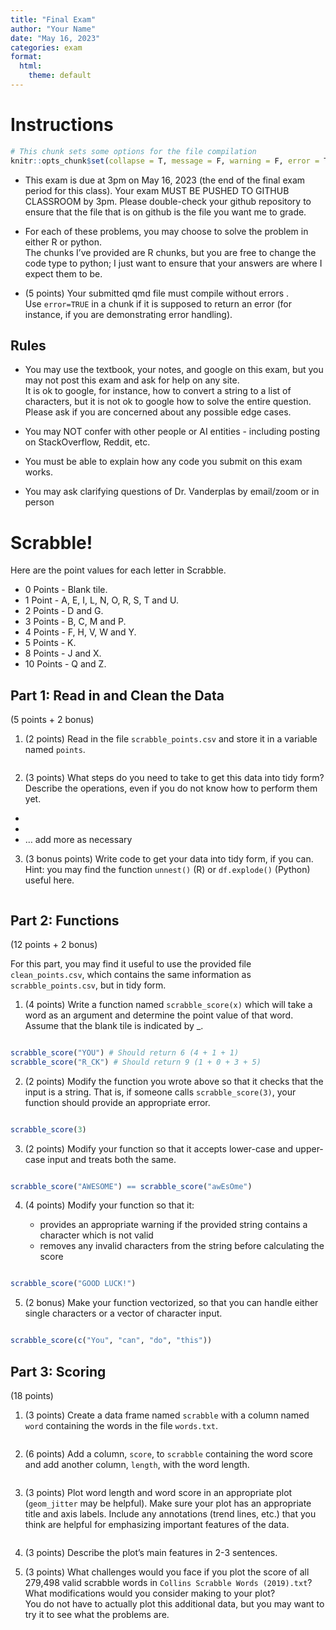 ```yaml
---
title: "Final Exam"
author: "Your Name"
date: "May 16, 2023"
categories: exam
format:
  html:
    theme: default
---
```


# Instructions

```r
# This chunk sets some options for the file compilation
knitr::opts_chunk$set(collapse = T, message = F, warning = F, error = T)
```

- This exam is due at 3pm on May 16, 2023 (the end of the final exam period for this class). 
Your exam MUST BE PUSHED TO GITHUB CLASSROOM by 3pm. Please double-check your github repository to ensure that the file that is on github is the file you want me to grade.

- For each of these problems, you may choose to solve the problem in either R or python.    
The chunks I've provided are R chunks, but you are free to change the code type to python; I just want to ensure that your answers are where I expect them to be.

- (5 points) Your submitted qmd file must compile without errors .     
Use `error=TRUE` in a chunk if it is supposed to return an error (for instance, if you are demonstrating error handling). 

## Rules

- You may use the textbook, your notes, and google on this exam, but you may not post this exam and ask for help on any site.    
It is ok to google, for instance, how to convert a string to a list of characters, but it is not ok to google how to solve the entire question. Please ask if you are concerned about any possible edge cases.

- You may NOT confer with other people or AI entities - including posting on StackOverflow, Reddit, etc.

- You must be able to explain how any code you submit on this exam works. 

- You may ask clarifying questions of Dr. Vanderplas by email/zoom or in person


# Scrabble!

Here are the point values for each letter in Scrabble.

- 0 Points - Blank tile.
- 1 Point - A, E, I, L, N, O, R, S, T and U.
- 2 Points - D and G.
- 3 Points - B, C, M and P.
- 4 Points - F, H, V, W and Y.
- 5 Points - K.
- 8 Points - J and X.
- 10 Points - Q and Z.

## Part 1: Read in and Clean the Data

(5 points + 2 bonus)

1. (2 points) Read in the file `scrabble_points.csv` and store it in a variable named `points`.

```r

```

2. (3 points) What steps do you need to take to get this data into tidy form? Describe the operations, even if you do not know how to perform them yet.

- 
- 
- ... add more as necessary


3. (3 bonus points) Write code to get your data into tidy form, if you can.    
Hint: you may find the function `unnest()` (R) or `df.explode()` (Python) useful here.

```r

```


## Part 2: Functions

(12 points + 2 bonus)

For this part, you may find it useful to use the provided file `clean_points.csv`, which contains the same information as `scrabble_points.csv`, but in tidy form.

1. (4 points) Write a function named `scrabble_score(x)` which will take a word as an argument and determine the point value of that word. Assume that the blank tile is indicated by _.

```r

```


```r
scrabble_score("YOU") # Should return 6 (4 + 1 + 1)
scrabble_score("R_CK") # Should return 9 (1 + 0 + 3 + 5)
```


2. (2 points) Modify the function you wrote above so that it checks that the input is a string. That is, if someone calls `scrabble_score(3)`, your function should provide an appropriate error.

```r

```

```r
scrabble_score(3)
```

3. (2 points) Modify your function so that it accepts lower-case and upper-case input and treats both the same.

```r

```

```r
scrabble_score("AWESOME") == scrabble_score("awEsOme")
```


4. (4 points) Modify your function so that it:

    - provides an appropriate warning if the provided string contains a character which is not valid
    - removes any invalid characters from the string before calculating the score

```r

```

```r
scrabble_score("GOOD LUCK!")
```

5. (2 bonus) Make your function vectorized, so that you can handle either single characters or a vector of character input.

```r

```

```r
scrabble_score(c("You", "can", "do", "this"))
```


## Part 3: Scoring

(18 points)

1. (3 points) Create a data frame named `scrabble` with a column named `word` containing the words in the file `words.txt`. 

```r

```



2. (6 points) Add a column, `score`, to `scrabble` containing the word score and add another column, `length`, with the word length.

```r

```

3. (3 points) Plot word length and word score in an appropriate plot (`geom_jitter` may be helpful). Make sure your plot has an appropriate title and axis labels. Include any annotations (trend lines, etc.) that you think are helpful for emphasizing important features of the data.

```r

```

4. (3 points) Describe the plot's main features in 2-3 sentences.

5. (3 points) What challenges would you face if you plot the score of all 279,498 valid scrabble words in `Collins Scrabble Words (2019).txt`? What modifications would you consider making to your plot?    
You do not have to actually plot this additional data, but you may want to try it to see what the problems are.